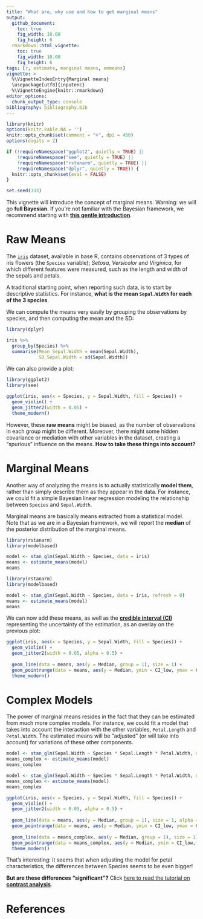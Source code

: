 ```yaml
---
title: "What are, why use and how to get marginal means"
output: 
  github_document:
    toc: true
    fig_width: 10.08
    fig_height: 6
  rmarkdown::html_vignette:
    toc: true
    fig_width: 10.08
    fig_height: 6
tags: [r, estimate, marginal means, emmeans]
vignette: >
  %\VignetteIndexEntry{Marginal means}
  \usepackage[utf8]{inputenc}
  %\VignetteEngine{knitr::rmarkdown}
editor_options: 
  chunk_output_type: console
bibliography: bibliography.bib
---
```


```r
library(knitr)
options(knitr.kable.NA = '')
knitr::opts_chunk$set(comment = ">", dpi = 450)
options(digits = 2)

if (!requireNamespace("ggplot2", quietly = TRUE) ||
    !requireNamespace("see", quietly = TRUE) ||
    !requireNamespace("rstanarm", quietly = TRUE) ||
    !requireNamespace("dplyr", quietly = TRUE)) {
  knitr::opts_chunk$set(eval = FALSE)
}

set.seed(333)
```


This vignette will introduce the concept of marginal means. Warning: we will go **full Bayesian**. If you're not familiar with the Bayesian framework, we recommend starting with [**this gentle introduction**](https://easystats.github.io/bayestestR/articles/bayestestR.html).

# Raw Means


The [`iris`](https://en.wikipedia.org/wiki/Iris_flower_data_set) dataset, available in base R, contains observations of 3 types of iris flowers (the `Species` variable); *Setosa*, *Versicolor* and *Virginica*, for which different features were measured, such as the length and width of the sepals and petals.

A traditional starting point, when reporting such data, is to start by descriptive statistics. For instance, **what is the mean `Sepal.Width` for each of the 3 species**.

We can compute the means very easily by grouping the observations by species, and then computing the mean and the SD:

```r
library(dplyr)

iris %>% 
  group_by(Species) %>% 
  summarise(Mean_Sepal.Width = mean(Sepal.Width),
            SD_Sepal.Width = sd(Sepal.Width))
```

We can also provide a plot:

```r
library(ggplot2)
library(see)

ggplot(iris, aes(x = Species, y = Sepal.Width, fill = Species)) +
  geom_violin() +
  geom_jitter2(width = 0.05) +
  theme_modern()
```


However, these **raw means** might be biased, as the number of observations in each group might be different. Moreover, there might some hidden covariance or mediation with other variables in the dataset, creating a "spurious" influence on the means. **How to take these things into account?**

# Marginal Means

Another way of analyzing the means is to actually statistically **model them**, rather than simply describe them as they appear in the data. For instance, we could fit a simple Bayesian linear regression modeling the relationship between `Species` and `Sepal.Width`.

Marginal means are basically means extracted from a statistical model. Note that as we are in a Bayesian framework, we will report the **median** of the posterior distribution of the marginal means.

```r
library(rstanarm)
library(modelbased)

model <- stan_glm(Sepal.Width ~ Species, data = iris)
means <- estimate_means(model)
means
```
```r
library(rstanarm)
library(modelbased)

model <- stan_glm(Sepal.Width ~ Species, data = iris, refresh = 0)
means <- estimate_means(model)
means
```


We can now add these means, as well as the [**credible interval (CI)**](https://easystats.github.io/bayestestR/articles/credible_interval.html) representing the uncertainty of the estimation, as an overlay on the previous plot:

```r
ggplot(iris, aes(x = Species, y = Sepal.Width, fill = Species)) +
  geom_violin() +
  geom_jitter2(width = 0.05, alpha = 0.5) +
  
  geom_line(data = means, aes(y = Median, group = 1), size = 1) +
  geom_pointrange(data = means, aes(y = Median, ymin = CI_low, ymax = CI_high), size = 1, color = "white") +
  theme_modern()
```


# Complex Models

The power of marginal means resides in the fact that they can be estimated from much more complex models. For instance, we could fit a model that takes into account the interaction with the other variables, `Petal.Length` and  `Petal.Width`. The estimated means will be "adjusted" (or will take into account) for variations of these other components.

```r
model <- stan_glm(Sepal.Width ~ Species * Sepal.Length * Petal.Width, data = iris)
means_complex <- estimate_means(model)
means_complex
```
```r
model <- stan_glm(Sepal.Width ~ Species * Sepal.Length * Petal.Width, data = iris, refresh = 0, iter = 1000, chains = 2)
means_complex <- estimate_means(model)
means_complex
```


```r
ggplot(iris, aes(x = Species, y = Sepal.Width, fill = Species)) +
  geom_violin() +
  geom_jitter2(width = 0.05, alpha = 0.5) +
  
  geom_line(data = means, aes(y = Median, group = 1), size = 1, alpha = 0.25) +
  geom_pointrange(data = means, aes(y = Median, ymin = CI_low, ymax = CI_high), size = 1, color = "white") +
  
  geom_line(data = means_complex, aes(y = Median, group = 1), size = 1) +
  geom_pointrange(data = means_complex, aes(y = Median, ymin = CI_low, ymax = CI_high), size = 1, color = "yellow") +
  theme_modern()
```

That's interesting: it seems that when adjusting the model for petal characteristics, the differences between Species seems to be even bigger!

**But are these differences "significant"?** Click [here to read the tutorial on **contrast analysis**](https://easystats.github.io/estimate/articles/contrast_analysis.html).


# References
